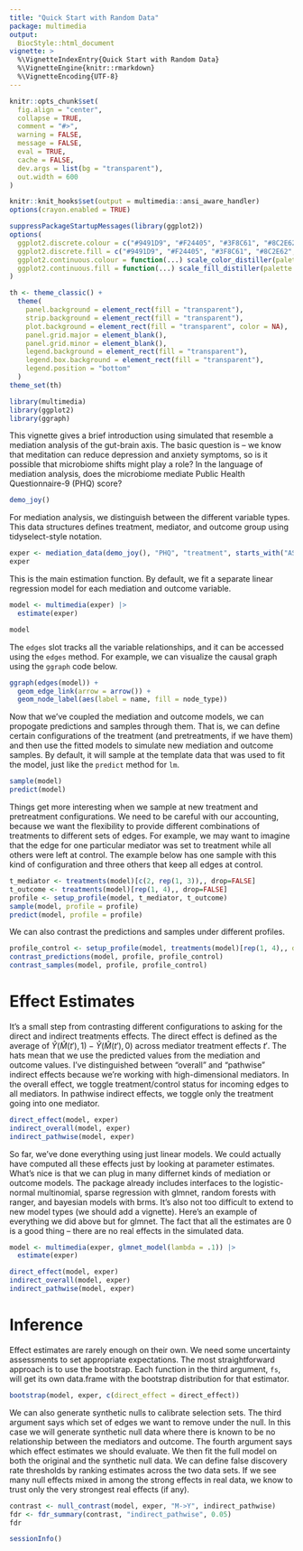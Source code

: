 ```yaml
---
title: "Quick Start with Random Data"
package: multimedia
output: 
  BiocStyle::html_document
vignette: >
  %\VignetteIndexEntry{Quick Start with Random Data}
  %\VignetteEngine{knitr::rmarkdown}
  %\VignetteEncoding{UTF-8}
---
```


```r
knitr::opts_chunk$set(
  fig.align = "center",
  collapse = TRUE,
  comment = "#>",
  warning = FALSE,
  message = FALSE,
  eval = TRUE,
  cache = FALSE,
  dev.args = list(bg = "transparent"),
  out.width = 600
)

knitr::knit_hooks$set(output = multimedia::ansi_aware_handler)
options(crayon.enabled = TRUE)

suppressPackageStartupMessages(library(ggplot2))
options(
  ggplot2.discrete.colour = c("#9491D9", "#F24405", "#3F8C61", "#8C2E62", "#F2B705", "#11A0D9"),
  ggplot2.discrete.fill = c("#9491D9", "#F24405", "#3F8C61", "#8C2E62", "#F2B705", "#11A0D9"),
  ggplot2.continuous.colour = function(...) scale_color_distiller(palette = "Spectral", ...),
  ggplot2.continuous.fill = function(...) scale_fill_distiller(palette = "Spectral", ...)
)

th <- theme_classic() +
  theme(
    panel.background = element_rect(fill = "transparent"),
    strip.background = element_rect(fill = "transparent"),
    plot.background = element_rect(fill = "transparent", color = NA),
    panel.grid.major = element_blank(),
    panel.grid.minor = element_blank(),
    legend.background = element_rect(fill = "transparent"),
    legend.box.background = element_rect(fill = "transparent"),
    legend.position = "bottom"
  )
theme_set(th)
```

```r
library(multimedia)
library(ggplot2)
library(ggraph)
```

This vignette gives a brief introduction using simulated that resemble a
mediation analysis of the gut-brain axis. The basic question is -- we know that
meditation can reduce depression and anxiety symptoms, so is it possible that
microbiome shifts might play a role? In the language of mediation analysis, does
the microbiome mediate Public Health Questionnaire-9 (PHQ) score?

```r
demo_joy()
```

For mediation analysis, we distinguish between the different variable types.
This data structures defines treatment, mediator, and outcome group using
tidyselect-style notation.

```r
exper <- mediation_data(demo_joy(), "PHQ", "treatment", starts_with("ASV"))
exper
```

This is the main estimation function. By default, we fit a separate linear
regression model for each mediation and outcome variable.

```r
model <- multimedia(exper) |>
  estimate(exper)

model
```

The `edges` slot tracks all the variable relationships, and it can be accessed
using the `edges` method. For example, we can visualize the causal graph using
the `ggraph` code below.

```r
ggraph(edges(model)) +
  geom_edge_link(arrow = arrow()) +
  geom_node_label(aes(label = name, fill = node_type))
```

Now that we've coupled the mediation and outcome models, we can propogate
predictions and samples through them. That is, we can define certain
configurations of the treatment (and pretreatments, if we have them) and then
use the fitted models to simulate new mediation and outcome samples. By default,
it will sample at the template data that was used to fit the model, just like
the `predict` method for `lm`.

```r
sample(model)
predict(model)
```

Things get more interesting when we sample at new treatment and pretreatment
configurations. We need to be careful with our accounting, because we want the
flexibility to provide different combinations of treatments to different sets of
edges. For example, we may want to imagine that the edge for one particular
mediator was set to treatment while all others were left at control. The example
below has one sample with this kind of configuration and three others that keep
all edges at control.

```r
t_mediator <- treatments(model)[c(2, rep(1, 3)),, drop=FALSE]
t_outcome <- treatments(model)[rep(1, 4),, drop=FALSE]
profile <- setup_profile(model, t_mediator, t_outcome)
sample(model, profile = profile)
predict(model, profile = profile)
```

We can also contrast the predictions and samples under different profiles.

```r
profile_control <- setup_profile(model, treatments(model)[rep(1, 4),, drop = FALSE], t_outcome)
contrast_predictions(model, profile, profile_control)
contrast_samples(model, profile, profile_control)
```

# Effect Estimates

It's a small step from contrasting different configurations to asking for the
direct and indirect treatments effects. The direct effect is defined as the
average of $\hat{Y}\left(\hat{M}\left(t'\right), 1\right) - \hat{Y}\left(\hat{M}\left(t'\right), 0\right)$ 
across mediator treatment effects $t'$. The hats mean that we use the predicted
values from the mediation and outcome values. I've distinguished between
"overall" and "pathwise" indirect effects because we're working with
high-dimensional mediators. In the overall effect, we toggle treatment/control
status for incoming edges to all mediators. In pathwise indirect effects, we
toggle only the treatment going into one mediator.

```r
direct_effect(model, exper)
indirect_overall(model, exper)
indirect_pathwise(model, exper)
```

So far, we've done everything using just linear models. We could actually have
computed all these effects just by looking at parameter estimates. What's nice
is that we can plug in many differnet kinds of mediation or outcome models. The
package already includes interfaces to the logistic-normal multinomial, sparse
regression with glmnet, random forests with ranger, and bayesian models with
brms. It's also not too difficult to extend to new model types (we should add a
vignette). Here's an example of everything we did above but for glmnet. The fact
that all the estimates are 0 is a good thing -- there are no real effects in the
simulated data.

```r
model <- multimedia(exper, glmnet_model(lambda = .1)) |>
  estimate(exper)

direct_effect(model, exper)
indirect_overall(model, exper)
indirect_pathwise(model, exper)
```

# Inference

Effect estimates are rarely enough on their own. We need some uncertainty
assessments to set appropriate expectations. The most straightforward approach
is to use the bootstrap. Each function in the third argument, `fs`, will get its
own data.frame with the bootstrap distribution for that estimator.

```r
bootstrap(model, exper, c(direct_effect = direct_effect))
```

We can also generate synthetic nulls to calibrate selection sets. The third
argument says which set of edges we want to remove under the null. In this case
we will generate synthetic null data where there is known to be no relationship
between the mediators and outcome. The fourth argument says which effect
estimates we should evaluate. We then fit the full model on both the original
and the synthetic null data. We can define false discovery rate thresholds by
ranking estimates across the two data sets. If we see many null effects mixed in
among the strong effects in real data, we know to trust only the very strongest
real effects (if any).

```r
contrast <- null_contrast(model, exper, "M->Y", indirect_pathwise)
fdr <- fdr_summary(contrast, "indirect_pathwise", 0.05)
fdr
```

```r
sessionInfo()
```